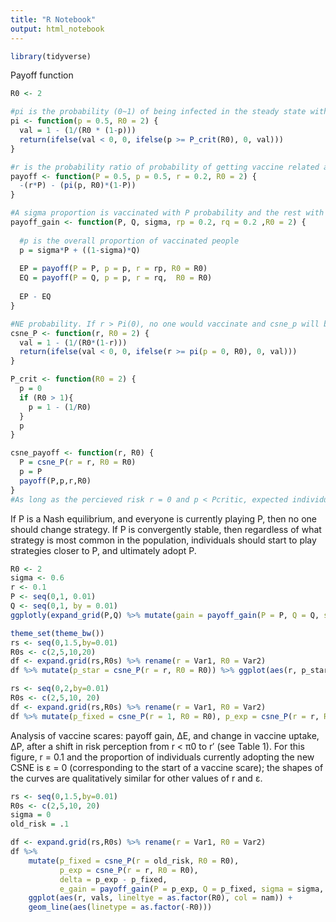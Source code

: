 ```yaml
---
title: "R Notebook"
output: html_notebook
---
```



```r
library(tidyverse)
```


Payoff function
```r

R0 <- 2

#pi is the probability (0~1) of being infected in the steady state with vaccination fraction of p.
pi <- function(p = 0.5, R0 = 2) {
  val = 1 - (1/(R0 * (1-p)))
  return(ifelse(val < 0, 0, ifelse(p >= P_crit(R0), 0, val)))
}

#r is the probability ratio of probability of getting vaccine related adverse outcome and disease related adverse outcome. r < 0 means percived risk of vaccination is lesser than that of disease itself
payoff <- function(P = 0.5, p = 0.5, r = 0.2, R0 = 2) {
  -(r*P) - (pi(p, R0)*(1-P))
}

#A sigma proportion is vaccinated with P probability and the rest with Q probability.
payoff_gain <- function(P, Q, sigma, rp = 0.2, rq = 0.2 ,R0 = 2) {
  
  #p is the overall proportion of vaccinated people
  p = sigma*P + ((1-sigma)*Q)
  
  EP = payoff(P = P, p = p, r = rp, R0 = R0)
  EQ = payoff(P = Q, p = p, r = rq,  R0 = R0)
  
  EP - EQ
}

#NE probability. If r > Pi(0), no one would vaccinate and csne_p will be 0.
csne_P <- function(r, R0 = 2) {
  val = 1 - (1/(R0*(1-r)))
  return(ifelse(val < 0, 0, ifelse(r >= pi(p = 0, R0), 0, val)))
}

P_crit <- function(R0 = 2) {
  p = 0
  if (R0 > 1){
    p = 1 - (1/R0)
  }
  p
}

csne_payoff <- function(r, R0) {
  P = csne_P(r = r, R0 = R0)
  p = P
  payoff(P,p,r,R0)
}
#As long as the percieved risk r = 0 and p < Pcritic, expected individual payoff ifcreases with P
```

If P is a Nash equilibrium, and everyone is currently playing P, then no one should change strategy. If P is convergently stable, then regardless of what strategy is most common in the population, individuals should start to play strategies closer to P, and ultimately adopt P.

```r
R0 <- 2
sigma <- 0.6
r <- 0.1
P <- seq(0,1, 0.01)
Q <- seq(0,1, by = 0.01)
ggplotly(expand_grid(P,Q) %>% mutate(gain = payoff_gain(P = P, Q = Q, sigma = sigma, rp = r, rq = r, R0 = R0)) %>% ggplot(aes(P, gain, col = Q)) + geom_line(aes(group = Q)) + geom_hline(yintercept = 0) + geom_vline(xintercept = csne_P(r, R0)))
```


```r
theme_set(theme_bw())
rs <- seq(0,1.5,by=0.01)
R0s <- c(2,5,10,20)
df <- expand.grid(rs,R0s) %>% rename(r = Var1, R0 = Var2)
df %>% mutate(p_star = csne_P(r = r, R0 = R0)) %>% ggplot(aes(r, p_star, group = R0)) + geom_line(aes(linetype = as.factor(R0)))
```

```r
rs <- seq(0,2,by=0.01)
R0s <- c(2,5,10, 20)
df <- expand.grid(rs,R0s) %>% rename(r = Var1, R0 = Var2)
df %>% mutate(p_fixed = csne_P(r = 1, R0 = R0), p_exp = csne_P(r = r, R0 = R0), delta = p_exp - p_fixed) %>% ggplot(aes(r, delta, lineltye = as.factor(R0))) + geom_line(aes(linetype = as.factor(R0)))
```


Analysis of vaccine scares: payoff gain, ΔE, and change in vaccine uptake, ΔP, after a shift in risk perception from r < π0 to r′ (see Table 1). For this figure, r = 0.1 and the proportion of individuals currently adopting the new CSNE is ε = 0 (corresponding to the start of a vaccine scare); the shapes of the curves are qualitatively similar for other values of r and ε.
```r
rs <- seq(0,1.5,by=0.01)
R0s <- c(2,5,10, 20)
sigma = 0
old_risk = .1

df <- expand.grid(rs,R0s) %>% rename(r = Var1, R0 = Var2)
df %>% 
    mutate(p_fixed = csne_P(r = old_risk, R0 = R0), 
           p_exp = csne_P(r = r, R0 = R0), 
           delta = p_exp - p_fixed, 
           e_gain = payoff_gain(P = p_exp, Q = p_fixed, sigma = sigma, rp = r, rq = r, R0 = R0)) %>% pivot_longer(., cols = c(delta, e_gain), names_to = 'nam', values_to = 'vals') %>% 
    ggplot(aes(r, vals, lineltye = as.factor(R0), col = nam)) + 
    geom_line(aes(linetype = as.factor(-R0)))
```


